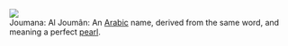 [[Image:pearl.JPG|thumb|right|]]<br />
Joumana: Al Joumân: An [[Arab|Arabic]] name, derived from the same word, and meaning a perfect [[pearl]].